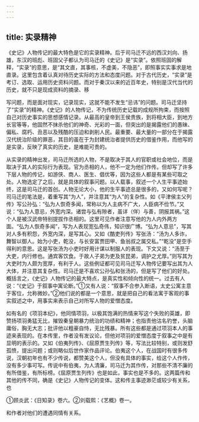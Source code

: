 ```yaml
---
---
---
```

title: 实录精神
---



《史记》人物传记的最大特色是它的实录精神。后于司马迁不远的西汉刘向、扬雄，东汉的班彪、班固父子都认为司马迁的《史记》是“实录”。依照班固的解释，“实录”的意思，是“其文直，其事核，不虚美，不隐恶”，即照事实实事求是地直录。这里包含着认真对待历史实际的方法和态度问题。对于古代历史，“实录”是考订、选取、运用历史资料问题。而对于秦汉以来的近百年史，特别是汉代当代的历史，就不只是现成资料的摘录、移

写问题，而是面对现实，记录现实，这就不能不发生“忌讳”的问题。司马迁坚持了“实录”的精神。《史记》的人物传记，不为传统历史记载的成规所拘束，而按照自己对历史事实的思想感情记录。从最高的皇帝到王侯贵族，到将相大臣，到地方长官等等，他固然不抹杀他们的神奇、光彩的一面，但突出的是揭露他们的愚昧、偏私、腐朽、丑恶以及残酷的压迫和剥削人民。最重要、最大量的一部分在于揭露汉代统治阶级的罪恶，其目的虽在于为封建统治者提供历史的借鉴作用，而他写的是实录，反映了真实的历史，是难能可贵的。

从实录的精神出发，司马迁所选的人物，不是取决于其人的官职或社会地位，而是取决于其人的实际行为表现。官为丞相的人，他不一定为他们作传。但却写了许多下层人物的传记，如游侠、商人、医生、倡优等，因为这些人都是有某些可取之处。人物选定了之后，就是具体的叙事问题。以人载事，叙述一个人生平事迹始终，这是司马迁的首创。人物无论大小，他的生平事迹总是很多的，又如何写呢？司马迁的笔法是，着重写其“为人”，并注意其“为人”的复杂性。如《平津侯主父列传》写公孙弘：“弘为人恢奇多闻，常称以为人主病不广大，人臣病不俭节。”又说：“弘为人意忌，外宽内深。诸尝与弘有隙者，虽详（佯）与善，阴报其祸。”这个人是被汉武帝特别提拔作丞相的。这里可见作者注意写他的为人内外两方面。“弘为人恢奇多闻”，写为人表现宽弘奇伟，知识很广博。“弘为人意忌”，写其对人多有积怨，外宽内深，是写其心。又如《酷吏列传》写张汤：“汤为人多诈，舞智以御人。始为小吏，乾没，与长安富贾田甲、鱼翁叔之属交私。”“乾没”是空手得利的意思。这是写张汤为小吏时好用计谋以制服人的表现。下文又说：“汤至于大吏，内行修也。通宾客饮食。于故人子弟为吏及贫昆弟，调护之尤厚。”则写其为大吏时为人颇为宽厚，有利于人。这些例证都可见司马迁写人物传记要写出其为人大体，并注意其复杂性。司马迁是不喜欢公孙弘和张汤的，但是写了他们的好处。概括言之，《史记》人物传记的最大特点，是真实性和倾向性的统一。过去有人说：“《史记》于叙事中寓论断。”①又有人说：“叙事不合参入断语，太史公寓主意于客位，允称微妙。”②他们说的都是一个意思，就是把自己的看法寓于客观的事实叙述之中，用事实来表示自己对所写人物的爱憎态度。

如有名的《项羽本纪》，他同情项羽，以极其饱满的热情来写这个失败的英雄，即赞扬项羽勇猛无比，摧毁秦皇朝暴力统治的功绩和精神；也指责他沽名钓誉，头脑庸俗，胸无大志；批评他以粗豪自恃，无比残暴。所有这些都是通过项羽本人的事迹来表现的。在本传里，作者没有发议论，但他对项羽的爱憎态度于叙事之中是有显明的表示的。又如《伯夷列传》、《屈原贾生列传》等，写法比较特别，或则发舒孤愤，提出问题；或则略似后世作家作品评论。伯夷这个人，在战国时有很多传说，汉朝初年也有不少传说，都赞美这个人，但没有具体的事实，给这个人作传，没有多少事可写。传说中有伯夷，为人清廉，司马迁为其作传，对那些不清不廉的有所借鉴，有所标榜。《屈原贾生列传》也是如此，事实也是不多的。这两篇传和其他的传不同，确是《史记》人物传记的变体。这和传主事迹渺茫或较少有关系，也

①顾炎武：《日知录》卷六。②刘载熙：《艺概》卷一。

和作者对他们的遭遇同情有关系。